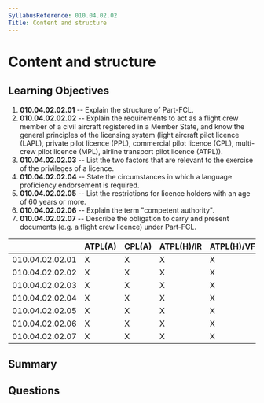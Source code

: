 ```yaml
---
SyllabusReference: 010.04.02.02
Title: Content and structure
---
```


# Content and structure

## Learning Objectives

1. **010.04.02.02.01** -- Explain the structure of Part-FCL.
2. **010.04.02.02.02** -- Explain the requirements to act as a flight crew
   member of a civil aircraft registered in a Member State, and know the general
   principles of the licensing system (light aircraft pilot licence (LAPL),
   private pilot licence (PPL), commercial pilot licence (CPL), multi-crew pilot
   licence (MPL), airline transport pilot licence (ATPL)).
3. **010.04.02.02.03** -- List the two factors that are relevant to the exercise
   of the privileges of a licence.
4. **010.04.02.02.04** -- State the circumstances in which a language
   proficiency endorsement is required.
5. **010.04.02.02.05** -- List the restrictions for licence holders with an age
   of 60 years or more.
6. **010.04.02.02.06** -- Explain the term "competent authority".
7. **010.04.02.02.07** -- Describe the obligation to carry and present documents
   (e.g. a flight crew licence) under Part-FCL.

|                 | ATPL(A) | CPL(A) | ATPL(H)/IR | ATPL(H)/VFR | CPL(H) | IR  | CBIR(A) |
| --------------- | ------- | ------ | ---------- | ----------- | ------ | --- | ------- |
| 010.04.02.02.01 | X       | X      | X          | X           | X      | X   | X       |
| 010.04.02.02.02 | X       | X      | X          | X           | X      | X   |         |
| 010.04.02.02.03 | X       | X      | X          | X           | X      | X   |         |
| 010.04.02.02.04 | X       | X      | X          | X           | X      | X   |         |
| 010.04.02.02.05 | X       | X      | X          | X           | X      |     |         |
| 010.04.02.02.06 | X       | X      | X          | X           | X      | X   |         |
| 010.04.02.02.07 | X       | X      | X          | X           | X      | X   |         |

## Summary

## Questions
